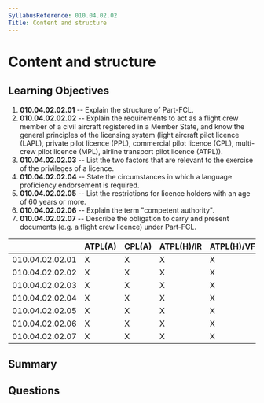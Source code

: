 ```yaml
---
SyllabusReference: 010.04.02.02
Title: Content and structure
---
```


# Content and structure

## Learning Objectives

1. **010.04.02.02.01** -- Explain the structure of Part-FCL.
2. **010.04.02.02.02** -- Explain the requirements to act as a flight crew
   member of a civil aircraft registered in a Member State, and know the general
   principles of the licensing system (light aircraft pilot licence (LAPL),
   private pilot licence (PPL), commercial pilot licence (CPL), multi-crew pilot
   licence (MPL), airline transport pilot licence (ATPL)).
3. **010.04.02.02.03** -- List the two factors that are relevant to the exercise
   of the privileges of a licence.
4. **010.04.02.02.04** -- State the circumstances in which a language
   proficiency endorsement is required.
5. **010.04.02.02.05** -- List the restrictions for licence holders with an age
   of 60 years or more.
6. **010.04.02.02.06** -- Explain the term "competent authority".
7. **010.04.02.02.07** -- Describe the obligation to carry and present documents
   (e.g. a flight crew licence) under Part-FCL.

|                 | ATPL(A) | CPL(A) | ATPL(H)/IR | ATPL(H)/VFR | CPL(H) | IR  | CBIR(A) |
| --------------- | ------- | ------ | ---------- | ----------- | ------ | --- | ------- |
| 010.04.02.02.01 | X       | X      | X          | X           | X      | X   | X       |
| 010.04.02.02.02 | X       | X      | X          | X           | X      | X   |         |
| 010.04.02.02.03 | X       | X      | X          | X           | X      | X   |         |
| 010.04.02.02.04 | X       | X      | X          | X           | X      | X   |         |
| 010.04.02.02.05 | X       | X      | X          | X           | X      |     |         |
| 010.04.02.02.06 | X       | X      | X          | X           | X      | X   |         |
| 010.04.02.02.07 | X       | X      | X          | X           | X      | X   |         |

## Summary

## Questions
